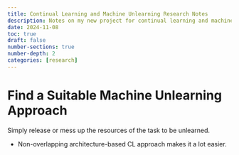 ```yaml
---
title: Continual Learning and Machine Unlearning Research Notes
description: Notes on my new project for continual learning and machine unlearning.
date: 2024-11-08
toc: true
draft: false
number-sections: true
number-depth: 2
categories: [research]
---
```




# Find a Suitable Machine Unlearning Approach

Simply release or mess up the resources of the task to be unlearned. 

- Non-overlapping architecture-based CL approach makes it a lot easier.

